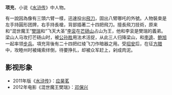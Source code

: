 {{unreferenced|time=2019-06-14T14:12:50+00:00}}
{{水浒人物 |
  人物姓名 = 项充 |
画像=[[file:Happinata_Koju_on_a_rearing_horse.jpg|]]<br />
<small>[[歌川国芳|歌川国芳]]「通俗水滸伝豪傑百八人之一個・八臂哪吒項充」</small> |
  座次 = 64，地煞星 |
  星名 = 地飞星 |
  绰号 = 八臂哪吒 |
  身份 = 芒砀山山贼 |
  使用兵器 = 团牌、[[飛刀|飛刀]]、長枪 |
  梁山职司 = 步军将校 |
  出场回目 = 059 |
  赞诗 = 铁帽深遮顶，铜环半掩腮。<br />
傍牌县兽面，飞刃插龙胎。<br />
脚到发风火，身先降祸灾。<br />
那吒号八臂，此是项充来。
}}

'''项充'''，小说《[[水浒传|水浒传]]》中人物。

有一說因為像有三頭六臂一樣，迅速投出[[飛刀|飛刀]]，固出八臂哪吒的外號。人物裝束是左手持圓形团牌，右手持長槍，背部插著二十四把飛刀。擅長飛刀技術，原来和“混世魔王”[[樊瑞|樊瑞]]和“飞天大圣”[[李衮|李衮]]在[[芒砀山|芒砀山]]占山为王，他和李衮是樊瑞的義弟。梁山人马攻打芒砀山时，被[[公孙胜|公孙胜]]用法术活捉，从此三人归降梁山，和[[李逵|李逵]]、[[鲍旭|鲍旭]]一起率领[[步兵|步兵]]。項充背後有二十四把红绫飞刀作暗器之用。受[[招安|招安]]后，在征[[方腊|方腊]]中，攻睦州时被绳索绊倒，待要挣扎，却被众军赶上，剁成肉泥。

== 影视形象 ==
*2011年版《[[水浒传_(2011年电视剧)|水浒传]]》：[[应昊茗|应昊茗]]
*2012年电影《混世魔王樊瑞》：[[邓保兴|邓保兴]]

{{108将}}
